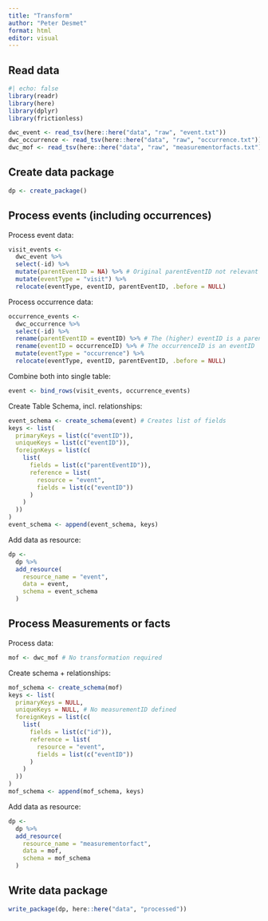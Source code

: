 ```yaml
---
title: "Transform"
author: "Peter Desmet"
format: html
editor: visual
---
```


## Read data

```r
#| echo: false
library(readr)
library(here)
library(dplyr)
library(frictionless)
```

```r
dwc_event <- read_tsv(here::here("data", "raw", "event.txt"))
dwc_occurrence <- read_tsv(here::here("data", "raw", "occurrence.txt"))
dwc_mof <- read_tsv(here::here("data", "raw", "measurementorfacts.txt"))
```

## Create data package

```r
dp <- create_package()
```

## Process events (including occurrences)

Process event data:

```r
visit_events <-
  dwc_event %>%
  select(-id) %>%
  mutate(parentEventID = NA) %>% # Original parentEventID not relevant
  mutate(eventType = "visit") %>%
  relocate(eventType, eventID, parentEventID, .before = NULL)
```

Process occurrence data:

```r
occurrence_events <-
  dwc_occurrence %>%
  select(-id) %>%
  rename(parentEventID = eventID) %>% # The (higher) eventID is a parentEventID
  rename(eventID = occurrenceID) %>% # The occurrenceID is an eventID
  mutate(eventType = "occurrence") %>%
  relocate(eventType, eventID, parentEventID, .before = NULL)
```

Combine both into single table:

```r
event <- bind_rows(visit_events, occurrence_events)
```

Create Table Schema, incl. relationships:

```r
event_schema <- create_schema(event) # Creates list of fields
keys <- list(
  primaryKeys = list(c("eventID")),
  uniqueKeys = list(c("eventID")),
  foreignKeys = list(c(
    list(
      fields = list(c("parentEventID")),
      reference = list(
        resource = "event",
        fields = list(c("eventID"))
      )
    )
  ))
)
event_schema <- append(event_schema, keys)
```

Add data as resource:

```r
dp <-
  dp %>%
  add_resource(
    resource_name = "event",
    data = event,
    schema = event_schema
  )
```

## Process Measurements or facts

Process data:

```r
mof <- dwc_mof # No transformation required
```

Create schema + relationships:

```r
mof_schema <- create_schema(mof)
keys <- list(
  primaryKeys = NULL,
  uniqueKeys = NULL, # No measurementID defined
  foreignKeys = list(c(
    list(
      fields = list(c("id")),
      reference = list(
        resource = "event",
        fields = list(c("eventID"))
      )
    )
  ))
)
mof_schema <- append(mof_schema, keys)
```

Add data as resource:

```r
dp <-
  dp %>%
  add_resource(
    resource_name = "measurementorfact",
    data = mof,
    schema = mof_schema
  )
```

## Write data package

```r
write_package(dp, here::here("data", "processed"))
```
